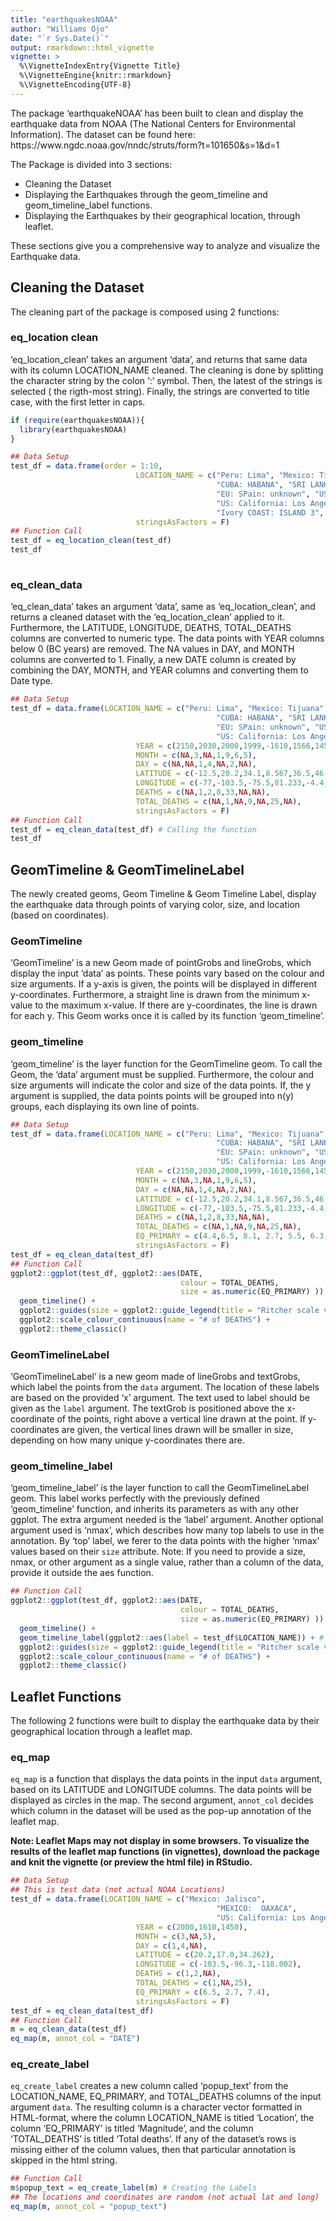```yaml
---
title: "earthquakesNOAA"
author: "Williams Ojo"
date: "`r Sys.Date()`"
output: rmarkdown::html_vignette
vignette: >
  %\VignetteIndexEntry{Vignette Title}
  %\VignetteEngine{knitr::rmarkdown}
  %\VignetteEncoding{UTF-8}
---
```


The package 'earthquakeNOAA' has been built to clean and display the earthquake data from NOAA (The National Centers for Environmental
Information). The dataset can be found here: https://www.ngdc.noaa.gov/nndc/struts/form?t=101650&s=1&d=1

The Package is divided into 3 sections:

* Cleaning the Dataset
* Displaying the Earthquakes through the geom_timeline and geom_timeline_label functions.
* Displaying the Earthquakes by their geographical location, through leaflet.

These sections give you a comprehensive way to analyze and visualize the Earthquake data. 

## Cleaning the Dataset

The cleaning part of the package is composed using 2 functions:

### eq_location clean

'eq_location_clean' takes an argument 'data', and returns that same data with its column LOCATION_NAME cleaned.
The cleaning is done by splitting the character string by the colon ':' symbol. Then, the latest of the strings is selected (
the rigth-most string). Finally, the strings are converted to title case, with the first letter in caps.

```r
if (require(earthquakesNOAA)){
  library(earthquakesNOAA)
}
```

```r
## Data Setup
test_df = data.frame(order = 1:10,
                            LOCATION_NAME = c("Peru: Lima", "Mexico: Tijuana",
                                              "CUBA: HABANA", "SRI LANKA: IslanD",
                                              "EU: SPain: unknown", "US: Maine",
                                              "US: California: Los Angeles", " Ecuador: Bogota",
                                              "Ivory COAST: ISLAND 3", "China: HONG KONG"),
                            stringsAsFactors = F)
## Function Call
test_df = eq_location_clean(test_df)
test_df
  
```

### eq_clean_data

'eq_clean_data' takes an argument 'data', same as 'eq_location_clean', and returns a cleaned dataset with the 'eq_location_clean' applied to it. Furthermore, the LATITUDE, LONGITUDE, DEATHS, TOTAL_DEATHS columns are converted to numeric type. The data points with YEAR columns below 0 (BC years) are removed. The NA values in DAY, and MONTH columns are  converted to 1. Finally, a new DATE column is created by combining the DAY, MONTH, and YEAR columns and converting them to Date type.


```r
## Data Setup
test_df = data.frame(LOCATION_NAME = c("Peru: Lima", "Mexico: Tijuana",
                                              "CUBA: HABANA", "SRI LANKA: IslanD",
                                              "EU: SPain: unknown", "US: Maine",
                                              "US: California: Los Angeles"),
                            YEAR = c(2150,2030,2000,1999,-1610,1566,1450),
                            MONTH = c(NA,3,NA,1,9,6,5),
                            DAY = c(NA,NA,1,4,NA,2,NA),
                            LATITUDE = c(-12.5,20.2,34.1,8.567,36.5,46.975,34.262),
                            LONGITUDE = c(-77,-103.5,-75.5,81.233,-4.4,-66.659,-118.002),
                            DEATHS = c(NA,1,2,8,33,NA,NA),
                            TOTAL_DEATHS = c(NA,1,NA,9,NA,25,NA),
                            stringsAsFactors = F)
## Function Call
test_df = eq_clean_data(test_df) # Calling the function
test_df
```


## GeomTimeline & GeomTimelineLabel

The newly created geoms, Geom Timeline & Geom Timeline Label, display the earthquake data through points of varying color, size, and location (based on coordinates).

### GeomTimeline

'GeomTimeline' is a new Geom made of pointGrobs and lineGrobs, which display the input 'data' as points. These points vary based on the colour and size arguments. If a y-axis is given, the points will be displayed in different y-coordinates. Furthermore, a straight line is drawn from the minimum x-value to the maximum x-value. If there are y-coordinates, the line is drawn for each y. This Geom works once it is called by its  function 'geom_timeline'.

### geom_timeline

'geom_timeline' is the layer function for the GeomTimeline geom. To call the Geom, the 'data' argument must be supplied.
Furthermore, the colour and size arguments will indicate the color and size of the data points. If, the y argument is supplied,
the data points points will be grouped into n(y) groups, each displaying its own line of points.


```r
## Data Setup
test_df = data.frame(LOCATION_NAME = c("Peru: Lima", "Mexico: Tijuana",
                                              "CUBA: HABANA", "SRI LANKA: IslanD",
                                              "EU: SPain: unknown", "US: Maine",
                                              "US: California: Los Angeles"),
                            YEAR = c(2150,2030,2000,1999,-1610,1566,1450),
                            MONTH = c(NA,3,NA,1,9,6,5),
                            DAY = c(NA,NA,1,4,NA,2,NA),
                            LATITUDE = c(-12.5,20.2,34.1,8.567,36.5,46.975,34.262),
                            LONGITUDE = c(-77,-103.5,-75.5,81.233,-4.4,-66.659,-118.002),
                            DEATHS = c(NA,1,2,8,33,NA,NA),
                            TOTAL_DEATHS = c(NA,1,NA,9,NA,25,NA),
                            EQ_PRIMARY = c(4.4,6.5, 8.1, 2.7, 5.5, 6.3, 7.4),
                            stringsAsFactors = F)
test_df = eq_clean_data(test_df)
## Function Call
ggplot2::ggplot(test_df, ggplot2::aes(DATE,
                                      colour = TOTAL_DEATHS,
                                      size = as.numeric(EQ_PRIMARY) )) +
  geom_timeline() +
  ggplot2::guides(size = ggplot2::guide_legend(title = "Ritcher scale value")) +
  ggplot2::scale_colour_continuous(name = "# of DEATHS") +
  ggplot2::theme_classic()
```


### GeomTimelineLabel

'GeomTimelineLabel' is a new geom made of lineGrobs and textGrobs, which label the points from the `data` argument. The location of these labels are based on the provided 'x' argument. The text used to label should be given as the `label` argument. The textGrob is positioned above the x-coordinate of the points, right above a vertical line drawn at the point. If y-coordinates are given, the vertical lines drawn will be smaller in size, depending on how many unique y-coordinates there are.

### geom_timeline_label

'geom_timeline_label' is the layer function to call the GeomTimelineLabel geom. This label works perfectly with the previously defined 'geom_timeline' function, and inherits its parameters as with any other ggplot. The extra argument needed is the 'label' argument. Another optional argument used is 'nmax', which describes how many top labels to use in the annotation. By 'top' label, we ferer to the data points with the higher 'nmax' values based on their `size` attribute. Note: If you need to provide a size, nmax, or other argument as a single value, rather than a column of the data, provide it outside the aes function.


```r
## Function Call
ggplot2::ggplot(test_df, ggplot2::aes(DATE,
                                      colour = TOTAL_DEATHS,
                                      size = as.numeric(EQ_PRIMARY) )) +
  geom_timeline() +
  geom_timeline_label(ggplot2::aes(label = test_df$LOCATION_NAME)) + # Labeling
  ggplot2::guides(size = ggplot2::guide_legend(title = "Ritcher scale value")) +
  ggplot2::scale_colour_continuous(name = "# of DEATHS") +
  ggplot2::theme_classic()
```


## Leaflet Functions

The following 2 functions were built to display the earthquake data by their geographical location through a leaflet map.

### eq_map

`eq_map` is a function that displays the data points in the input `data` argument, based on its LATITUDE and LONGITUDE columns. The data points will be displayed as circles in the map. The second argument, `annot_col` decides which column in the dataset will be used as the pop-up annotation of the leaflet map.


**Note: Leaflet Maps may not display in some browsers. To visualize the results of the leaflet map functions (in vignettes), download the package and knit the vignette (or preview the html file) in RStudio.**
```r
## Data Setup
## This is test data (not actual NOAA Locations)
test_df = data.frame(LOCATION_NAME = c("Mexico: Jalisco",
                                              "MEXICO:  OAXACA",
                                              "US: California: Los Angeles"),
                            YEAR = c(2000,1610,1450),
                            MONTH = c(3,NA,5),
                            DAY = c(1,4,NA),
                            LATITUDE = c(20.2,17.0,34.262),
                            LONGITUDE = c(-103.5,-96.3,-118.002),
                            DEATHS = c(1,2,NA),
                            TOTAL_DEATHS = c(1,NA,25),
                            EQ_PRIMARY = c(6.5, 2.7, 7.4),
                            stringsAsFactors = F)
test_df = eq_clean_data(test_df)
## Function Call
m = eq_clean_data(test_df)
eq_map(m, annot_col = "DATE")
```

### eq_create_label

`eq_create_label` creates a new column called 'popup_text' from the LOCATION_NAME, EQ_PRIMARY, and TOTAL_DEATHS columns of the input argument `data`. The resulting column is a character vector formatted in HTML-format, where the column LOCATION_NAME is titled 'Location', the column 'EQ_PRIMARY' is titled 'Magnitude', and the column 'TOTAL_DEATHS' is titled 'Total deaths'. If any of the dataset's rows is missing either of the column values, then that particular annotation is skipped in the html string.


```r
## Function Call 
m$popup_text = eq_create_label(m) # Creating the Labels
## The locations and coordinates are random (not actual lat and long)
eq_map(m, annot_col = "popup_text")
```
